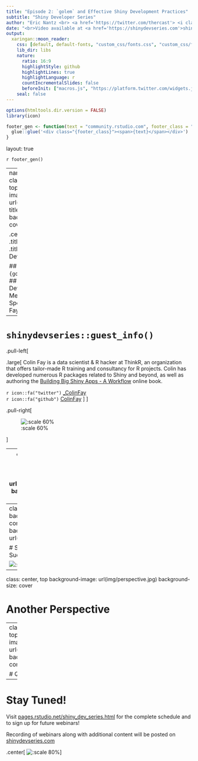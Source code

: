 ```yaml
---
title: "Episode 2: `golem` and Effective Shiny Development Practices"
subtitle: "Shiny Developer Series"
author: "Eric Nantz <br> <a href='https://twitter.com/thercast'> <i class='fab  fa-twitter '></i>@thercast</a> <br> <a href='https://github.com/rpodcast'> <i class='fab  fa-github '></i>rpodcast</a> <br> <i class='fas  fa-microphone '></i>  <a href='https://r-podcast.org'>r-podcast.org</a><br>"
date: "<br>Video available at <a href='https://shinydevseries.com'>shinydevseries.com</a>"
output:
  xaringan::moon_reader:
    css: [default, default-fonts, "custom_css/fonts.css", "custom_css/fontsize.css", "custom_css/footer.css", "custom_css/title.css", "custom_css/two_columns.css", "custom_css/boxes.css"]
    lib_dir: libs
    nature:
      ratio: 16:9
      highlightStyle: github
      highlightLines: true
      highlightLanguage: r
      countIncrementalSlides: false
      beforeInit: ["macros.js", "https://platform.twitter.com/widgets.js"]
    seal: false
---
```


```r
options(htmltools.dir.version = FALSE)
library(icon)

footer_gen <- function(text = "community.rstudio.com", footer_class = "my-footer") {
  glue::glue('<div class="{footer_class}"><span>{text}</span></div>')
}
```

layout: true

`r footer_gen()` 

<!-- this adds the link footer to all slides, depends on my-footer class in css-->

---
name: xaringan-title
class: inverse, left, top
background-image: url(img/background-title-with-logo.png)
background-size: cover

.center[
.titleheaderfont[
.titleheader[
Shiny Developer Series
]
]
]

## Episode 2: `{golem}` and Effective
## Shiny Development Methods
### Special Guest: Colin Fay

---

# `shinydevseries::guest_info()`

.pull-left[

.large[
Colin Fay is a data scientist & R hacker at ThinkR, an organization that offers tailor-made R training and consultancy for R projects.  Colin has developed numerous R packages related to Shiny and beyond, as well as authoring the [Building Big Shiny Apps - A Workflow](https://thinkr-open.github.io/building-shiny-apps-workflow/) online book.

`r icon::fa("twitter")` [_ColinFay](https://twitter.com/_ColinFay)
<br>
`r icon::fa("github")` [ColinFay](https://github.com/ColinFay)
]
]

.pull-right[

![:scale 60%](https://thinkr.fr/wp-content/uploads/colin.jpg)

]

---
class: inverse, center, top
background-image: url(img/golem.png)
background-size: contain

# Uncovering Golem

---
class: center, top
background-size: contain
background-image: url(img/)

# Setting up for Success

![:scale 45%](img/user-experience-memes-25.jpg)

---
class: center, top
background-image: url(img/perspective.jpg)
background-size: cover

# Another Perspective

---
class: inverse, center, top
background-image: url(img/audience.png)
background-size: contain

# Questions?

---

# Stay Tuned!

Visit [pages.rstudio.net/shiny_dev_series.html](https://pages.rstudio.net/shiny_dev_series.html) for the complete schedule and to sign up for future webinars!

Recording of webinars along with additional content will be posted on [shinydevseries.com](https://shinydevseries.com)

.center[
![:scale 80%](img/website_screenshot.png)
]
